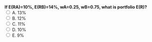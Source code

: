 ::: {.question-block}
<form onsubmit="event.preventDefault(); checkAnswer('module2_mcq_q17')" data-correct-answer="A">
<strong style="display: block;">If E(RA)=10%, E(RB)=14%, wA=0.25, wB=0.75, what is portfolio E(R)?</strong>
<label><input type="radio" name="module2_mcq_q17" value="A"> A. 13%</label><br>
<label><input type="radio" name="module2_mcq_q17" value="B"> B. 12%</label><br>
<label><input type="radio" name="module2_mcq_q17" value="C"> C. 11%</label><br>
<label><input type="radio" name="module2_mcq_q17" value="D"> D. 10%</label><br>
<label><input type="radio" name="module2_mcq_q17" value="E"> E. 9%</label><br>
</form>
<div id="feedback-module2_mcq_q17" class="feedback" data-status="" style="display:none;">
✅ Correct: A. E(Rp)=0.25×10%+0.75×14%=13%.
</div>
:::
